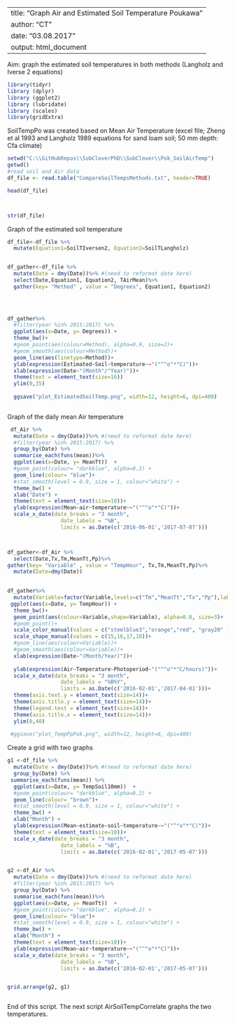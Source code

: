 
---
title: "Graph Air and Estimated Soil Temperature Poukawa "
author: "CT"
date: "03.08.2017"
output: html_document
---
Aim: graph the estimated soil temperatures in both methods (Langholz and Iverse 2 equations)

```r
library(tidyr)
library (dplyr)
library (ggplot2)
library (lubridate)
library (scales)
library(gridExtra)
```

SoilTempPo was created based on Mean Air Temperature (excel file; Zheng et al 1993 and Langholz 1989 equations for sand loam soil; 50 mm depth: Cfa climate)

```r

setwd("C:\\GitHubRepos\\SubCloverPhD\\SubClover\\Pok_SoilAirTemp")
getwd()
#read soil and Air data 
df_file <- read.table("CompareSoilTempsMethods.txt", header=TRUE)

head(df_file)



str(df_file)


```

Graph of the estimated  soil temperature 
 
```r

df_file<-df_file %>% 
  mutate(Equation1=SoilTIversen2, Equation2=SoilTLangholz) 


df_gather<-df_file %>%
  mutate(Date = dmy(Date))%>% #(need to reformat date here)
  select(Date,Equation1, Equation2, TAirMean)%>%
  gather(key= "Method" , value = "Degrees", Equation1, Equation2)
  
  



```


```r

df_gather%>% 
  #filter(year %in% 2015:2017) %>%
  ggplot(aes(x=Date, y= Degrees)) +
  theme_bw()+
  #geom_point(aes(colour=Method), alpha=0.9, size=2)+
  #geom_smooth(aes(colour=Method))+
  geom_line(aes(linetype=Method))+
  ylab(expression(Estimated~Soil~temperature~~"("^"o"*"C)"))+
  xlab(expression(Date~"(Month"/"Year)"))+
  theme(text = element_text(size=16))
  ylim(0,35)
  
  ggsave("plot_EstimatedSoilTemp.png", width=12, height=6, dpi=400)
 

```






Graph of the daily mean  Air  temperature 

```r


 df_Air %>%
  mutate(Date = dmy(Date))%>% #(need to reformat date here)
  #filter(year %in% 2015:2017) %>%
  group_by(Date) %>%
  summarise_each(funs(mean))%>%
  ggplot(aes(x=Date, y= MeanTt))  +
  #geom_point(colour= "darkblue", alpha=0.2) +
  geom_line(colour= "blue")+
  #stat_smooth(level = 0.9, size = 1, colour="white") + 
  theme_bw() +
  xlab("Date") + 
  theme(text = element_text(size=10))+
  ylab(expression(Mean~air~temperature~~"("^"o"*"C)"))+
  scale_x_date(date_breaks = "3 month", 
                 date_labels = "%B",
                 limits = as.Date(c('2016-06-01','2017-07-07')))




```

```r


df_gather<-df_Air %>%
  select(Date,Tx,Tm,MeanTt,Pp)%>%
gather(key= "Variable" , value = "TempHour", Tx,Tm,MeanTt,Pp)%>%
  mutate(Date=dmy(Date))
  

df_gather%>%
  mutate(Variable=factor(Variable,levels=c("Tm","MeanTt","Tx","Pp"),labels = c("Tmin","Tmean","Tmax","Photoperiod")))%>%
 ggplot(aes(x=Date, y= TempHour)) +
  theme_bw()+
  geom_point(aes(colour=Variable,shape=Variable), alpha=0.8, size=3)+
  #geom_point()+
  scale_color_manual(values = c("steelblue3","orange","red", "gray20" ))+
  scale_shape_manual(values = c(15,16,17,18))+
  #geom_line(aes(colour=Variable))+
  #geom_smooth(aes(colour=Variable))+
  xlab(expression(Date~"(Month/Year)"))+
  
  ylab(expression(Air~Temperature~Photoperiod~"("^"o"*"C/hours)"))+
  scale_x_date(date_breaks = "3 month", 
                 date_labels = "%B%Y",
                 limits = as.Date(c('2016-02-01','2017-04-01')))+
  theme(axis.text.y = element_text(size=14))+
  theme(axis.title.y = element_text(size=14))+
  theme(legend.text = element_text(size=14))+
  theme(axis.title.x = element_text(size=14))+
  ylim(0,40)
    
 #ggsave("plot_TempPpPok.png", width=12, height=6, dpi=400)


```







Create a grid with two graphs 

```r



g1 <-df_file %>%
  mutate(Date = dmy(Date))%>% #(need to reformat date here)
  group_by(Date) %>%
 summarise_each(funs(mean)) %>%
  ggplot(aes(x=Date, y= TempSoil10mm))  +
  #geom_point(colour= "darkblue", alpha=0.2) +
  geom_line(colour= "brown")+
  #stat_smooth(level = 0.9, size = 1, colour="white") + 
  theme_bw() +
  xlab("Month") + 
  ylab(expression(Mean~estimate~soil~temperature~~"("^"o"*"C)"))+
  theme(text = element_text(size=10))+
  scale_x_date(date_breaks = "3 month", 
                 date_labels = "%B",
                 limits = as.Date(c('2016-02-01','2017-05-07')))


g2 <-df_Air %>%
  mutate(Date = dmy(Date))%>% #(need to reformat date here)
  #filter(year %in% 2015:2017) %>%
  group_by(Date) %>%
  summarise_each(funs(mean))%>%
  ggplot(aes(x=Date, y= MeanTt))  +
  #geom_point(colour= "darkblue", alpha=0.2) +
  geom_line(colour= "blue")+
  #stat_smooth(level = 0.9, size = 1, colour="white") + 
  theme_bw() +
  xlab("Month") + 
  theme(text = element_text(size=10))+
  ylab(expression(Mean~air~temperature~~"("^"o"*"C)"))+
  scale_x_date(date_breaks = "3 month", 
                 date_labels = "%B",
                 limits = as.Date(c('2016-02-01','2017-05-07')))


grid.arrange(g2, g1)



```


End of this script.
The next script AirSoilTempCorrelate graphs the two temperatures.


